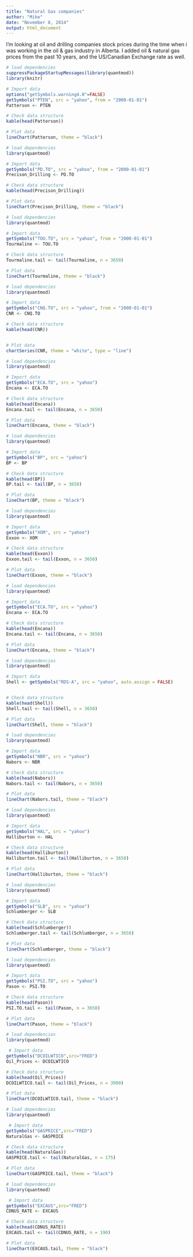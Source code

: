 ```yaml
---
title: "Natural Gas companies"
author: "Mike"
date: "November 8, 2014"
output: html_document
---
```


I'm looking at oil and drilling companies stock prices during the time when i was working in the oil & gas industry in Alberta. I added oil & natural gas prices from the past 10 years, and the US/Canadian Exchange rate as well. 

```r
# load dependencies
suppressPackageStartupMessages(library(quantmod))
library(knitr)

# Import data
options("getSymbols.warning4.0"=FALSE)
getSymbols("PTEN", src = "yahoo", from = "2000-01-01")
Patterson <- PTEN

# Check data structure
kable(head(Patterson))

# Plot data
lineChart(Patterson, theme = "black")

# load dependencies
library(quantmod)

# Import data
getSymbols("PD.TO", src = "yahoo", from = "2000-01-01")
Precison_Drilling <- PD.TO

# Check data structure
kable(head(Precison_Drilling))

# Plot data
lineChart(Precison_Drilling, theme = "black")

# load dependencies
library(quantmod)

# Import data
getSymbols("TOU.TO", src = "yahoo", from = "2000-01-01")
Tourmaline <- TOU.TO

# Check data structure
Tourmaline.tail <- tail(Tourmaline, n = 3650)

# Plot data
lineChart(Tourmaline, theme = "black")

# load dependencies
library(quantmod)

# Import data
getSymbols("CNQ.TO", src = "yahoo", from = "2000-01-01")
CNR <- CNQ.TO

# Check data structure
kable(head(CNR))


# Plot data
chartSeries(CNR, theme = "white", type = "line")

# load dependencies
library(quantmod)

# Import data
getSymbols("ECA.TO", src = "yahoo")
Encana <- ECA.TO

# Check data structure
kable(head(Encana))
Encana.tail <- tail(Encana, n = 3650)

# Plot data
lineChart(Encana, theme = "black")

# load dependencies
library(quantmod)

# Import data
getSymbols("BP", src = "yahoo")
BP <- BP

# Check data structure
kable(head(BP))
BP.tail <- tail(BP, n = 3650)

# Plot data
lineChart(BP, theme = "black")

# load dependencies
library(quantmod)

# Import data
getSymbols("XOM", src = "yahoo")
Exxon <- XOM

# Check data structure
kable(head(Exxon))
Exxon.tail <- tail(Exxon, n = 3650)

# Plot data
lineChart(Exxon, theme = "black")

# load dependencies
library(quantmod)

# Import data
getSymbols("ECA.TO", src = "yahoo")
Encana <- ECA.TO

# Check data structure
kable(head(Encana))
Encana.tail <- tail(Encana, n = 3650)

# Plot data
lineChart(Encana, theme = "black")

# load dependencies
library(quantmod)

# Import data
Shell <- getSymbols("RDS-A", src = "yahoo", auto.assign = FALSE)


# Check data structure
kable(head(Shell))
Shell.tail <- tail(Shell, n = 3650)

# Plot data
lineChart(Shell, theme = "black")

# load dependencies
library(quantmod)

# Import data
getSymbols("NBR", src = "yahoo")
Nabors <- NBR

# Check data structure
kable(head(Nabors))
Nabors.tail <- tail(Nabors, n = 3650)

# Plot data
lineChart(Nabors.tail, theme = "black")

# load dependencies
library(quantmod)

# Import data
getSymbols("HAL", src = "yahoo")
Halliburton <- HAL

# Check data structure
kable(head(Halliburton))
Halliburton.tail <- tail(Halliburton, n = 3650)

# Plot data
lineChart(Halliburton, theme = "black")

# load dependencies
library(quantmod)

# Import data
getSymbols("SLB", src = "yahoo")
Schlumberger <- SLB

# Check data structure
kable(head(Schlumberger))
Schlumberger.tail <- tail(Schlumberger, n = 3650)

# Plot data
lineChart(Schlumberger, theme = "black")

# load dependencies
library(quantmod)

# Import data
getSymbols("PSI.TO", src = "yahoo")
Pason <- PSI.TO

# Check data structure
kable(head(Pason))
PSI.TO.tail <- tail(Pason, n = 3650)

# Plot data
lineChart(Pason, theme = "black")

# load dependencies
library(quantmod)

 # Import data
getSymbols("DCOILWTICO",src="FRED")
Oil_Prices <- DCOILWTICO

# Check data structure
kable(head(Oil_Prices))
DCOILWTICO.tail <- tail(Oil_Prices, n = 3900)

# Plot data
lineChart(DCOILWTICO.tail, theme = "black")

# load dependencies
library(quantmod)

 # Import data
getSymbols("GASPRICE",src="FRED")
NaturalGas <- GASPRICE

# Check data structure
kable(head(NaturalGas))
GASPRICE.tail <- tail(NaturalGas, n = 175)

# Plot data
lineChart(GASPRICE.tail, theme = "black")

# load dependencies
library(quantmod)

 # Import data
getSymbols("EXCAUS",src="FRED")
CDNUS_RATE <- EXCAUS

# Check data structure
kable(head(CDNUS_RATE))
EXCAUS.tail <- tail(CDNUS_RATE, n = 190)

# Plot data
lineChart(EXCAUS.tail, theme = "black")

```

